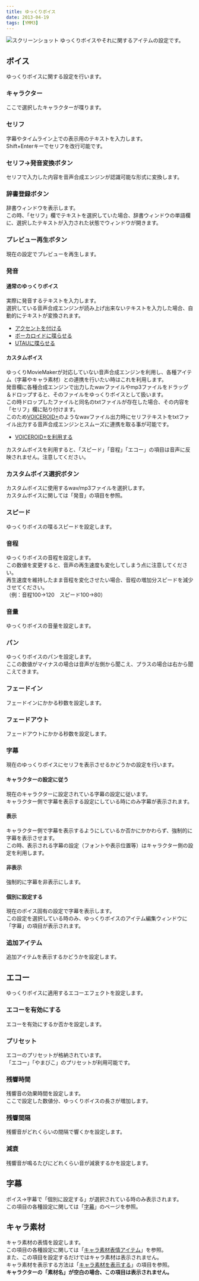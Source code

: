 ```yaml
---
title: ゆっくりボイス
date: 2013-04-19
tags: [YMM3]
---
```

![スクリーンショット](h2013419141455739-1.jpg)
ゆっくりボイスやそれに関するアイテムの設定です。

## ボイス
ゆっくりボイスに関する設定を行います。

### キャラクター
ここで選択したキャラクターが喋ります。

### セリフ
字幕やタイムライン上での表示用のテキストを入力します。  
Shift+Enterキーでセリフを改行可能です。

### セリフ→発音変換ボタン
セリフで入力した内容を音声合成エンジンが認識可能な形式に変換します。

### 辞書登録ボタン
辞書ウィンドウを表示します。  
この時、「セリフ」欄でテキストを選択していた場合、辞書ウィンドウの単語欄に、選択したテキストが入力された状態でウィンドウが開きます。

### プレビュー再生ボタン
現在の設定でプレビューを再生します。

### 発音
#### 通常のゆっくりボイス
実際に発音するテキストを入力します。  
選択している音声合成エンジンが読み上げ出来ないテキストを入力した場合、自動的にテキストが変換されます。

- [アクセントを付ける](/ymm3/tips/yukkuri/h201341985816853/)
- [ボーカロイドに喋らせる](/ymm3/tips/yukkuri/h2013422234958360/)
- [UTAUに喋らせる](/ymm3/tips/yukkuri/h201422514303591/)

#### カスタムボイス
ゆっくりMovieMakerが対応していない音声合成エンジンを利用し、各種アイテム（字幕やキャラ素材）との連携を行いたい時はこれを利用します。  
発音欄に各種合成エンジンで出力したwavファイルやmp3ファイルをドラッグ＆ドロップすると、そのファイルをゆっくりボイスとして扱います。  
この時ドロップしたファイルと同名のtxtファイルが存在した場合、その内容を「セリフ」欄に貼り付けます。  
このため[VOICEROID+](https://www.amazon.co.jp/s?k=VOICEROID%2B&_encoding=UTF8&camp=247&creative=7399&linkCode=ur2&tag=manjubox-22)のようなwavファイル出力時にセリフテキストをtxtファイル出力する音声合成エンジンとスムーズに連携を取る事が可能です。

- [VOICEROID+を利用する](/ymm3/tips/yukkuri/h201342223491450/)

カスタムボイスを利用すると、「スピード」「音程」「エコー」の項目は音声に反映されません。注意してください。

### カスタムボイス選択ボタン
カスタムボイスに使用するwav/mp3ファイルを選択します。  
カスタムボイスに関しては「発音」の項目を参照。

### スピード
ゆっくりボイスの喋るスピードを設定します。

### 音程
ゆっくりボイスの音程を設定します。  
この数値を変更すると、音声の再生速度も変化してしまう点に注意してください。  
再生速度を維持したまま音程を変化させたい場合、音程の増加分スピードを減少させてください。  
（例：音程100→120　スピード100→80）

### 音量
ゆっくりボイスの音量を設定します。

### パン
ゆっくりボイスのパンを設定します。  
ここの数値がマイナスの場合は音声が左側から聞こえ、プラスの場合は右から聞こえてきます。

### フェードイン
フェードインにかかる秒数を設定します。

### フェードアウト
フェードアウトにかかる秒数を設定します。

### 字幕
現在のゆっくりボイスにセリフを表示させるかどうかの設定を行います。

#### キャラクターの設定に従う
現在のキャラクターに設定されている字幕の設定に従います。  
キャラクター側で字幕を表示する設定にしている時にのみ字幕が表示されます。

#### 表示
キャラクター側で字幕を表示するようにしているか否かにかかわらず、強制的に字幕を表示させます。  
この時、表示される字幕の設定（フォントや表示位置等）はキャラクター側の設定を利用します。

#### 非表示
強制的に字幕を非表示にします。

#### 個別に設定する
現在のボイス固有の設定で字幕を表示します。  
この設定を選択している時のみ、ゆっくりボイスのアイテム編集ウィンドウに「字幕」の項目が表示されます。

### 追加アイテム
追加アイテムを表示するかどうかを設定します。

## エコー
ゆっくりボイスに適用するエコーエフェクトを設定します。

### エコーを有効にする
エコーを有効にするか否かを設定します。

### プリセット
エコーのプリセットが格納されています。  
「エコー」「やまびこ」のプリセットが利用可能です。

### 残響時間
残響音の効果時間を設定します。  
ここで設定した数値分、ゆっくりボイスの長さが増加します。

### 残響間隔
残響音がどれくらいの間隔で響くかを設定します。

### 減衰
残響音が鳴るたびにどれくらい音が減衰するかを設定します。

## 字幕
ボイス→字幕で「個別に設定する」が選択されている時のみ表示されます。  
この項目の各種設定に関しては「[字幕](/ymm3/help/editor/h201341914151668/)」のページを参照。

## キャラ素材
キャラ素材の表情を設定します。  
この項目の各種設定に関しては「[キャラ素材表情アイテム](/ymm3/help/editor/h2013419141533737/)」を参照。  
また、この項目を設定するだけではキャラ素材は表示されません。  
キャラ素材を表示する方法は「[キャラ素材を表示する](/ymm3/tutorial/editing/h201341985852761/)」の項目を参照。  
**キャラクターの「素材名」が空白の場合、この項目は表示されません。**
